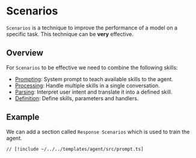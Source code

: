 # Scenarios

`Scenarios` is a technique to improve the performance of a model on a specific task. This technique can be **very** effective.

## Overview

For `Scenarios` to be effective we need to combine the following skills:

- [Prompting](/skills/prompting): System prompt to teach available skills to the agent.
- [Processing](/skills/processing): Handle multiple skills in a single conversation.
- [Parsing](/skills/parsing): Interpret user intent and translate it into a defined skill.
- [Definition](/skills/definition): Define skills, parameters and handlers.

## Example

We can add a section called `Response Scenarios` which is used to train the agent.

```tsx [src/prompt.ts]
// [!include ~/../../templates/agent/src/prompt.ts]
```
